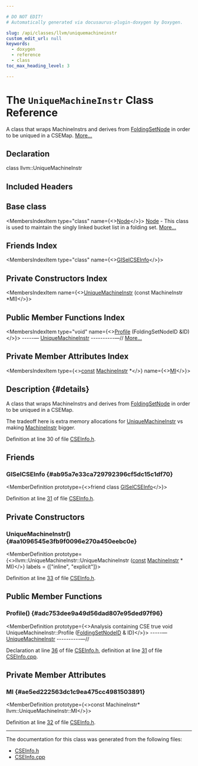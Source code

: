 ```yaml
---

# DO NOT EDIT!
# Automatically generated via docusaurus-plugin-doxygen by Doxygen.

slug: /api/classes/llvm/uniquemachineinstr
custom_edit_url: null
keywords:
  - doxygen
  - reference
  - class
toc_max_heading_level: 3

---
```





# The `UniqueMachineInstr` Class Reference

<DoxygenPage pluginConfig={pluginConfig}>

A class that wraps MachineInstrs and derives from <a href="/docs/api/namespaces/llvm/#a368e3de8ea854f34bc97c21a64d6a164">FoldingSetNode</a> in order to be uniqued in a CSEMap. <a href="#details">More...</a>

## Declaration

<CodeBlock>class llvm::UniqueMachineInstr</CodeBlock>

## Included Headers

<IncludesList>
<IncludesListItem
  filePath="llvm/CodeGen/GlobalISel/CSEInfo.h"
  permalink="/docs/api/files/include/include/llvm/include/llvm/codegen/include/llvm/codegen/globalisel/cseinfo-h"
  isLocal="true" />
</IncludesList>

## Base class

<MembersIndex>

<MembersIndexItem
  type="class"
  name={<><a href="/docs/api/classes/llvm/foldingsetbase/node">Node</a></>}>
<a href="/docs/api/classes/llvm/foldingsetbase/node">Node</a> - This class is used to maintain the singly linked bucket list in a folding set. <a href="/docs/api/classes/llvm/foldingsetbase/node/#details">More...</a>
</MembersIndexItem>

</MembersIndex>

## Friends Index

<MembersIndex>

<MembersIndexItem
  type="class"
  name={<><a href="#ab95a7e33ca729792396cf5dc15c1df70">GISelCSEInfo</a></>}>
</MembersIndexItem>

</MembersIndex>

## Private Constructors Index

<MembersIndex>

<MembersIndexItem
  name={<><a href="#aa1096545e3fb9f0096e270a450eebc0e">UniqueMachineInstr</a> (const MachineInstr &#42;MI)</>}>
</MembersIndexItem>

</MembersIndex>

## Public Member Functions Index

<MembersIndex>

<MembersIndexItem
  type="void"
  name={<><a href="#adc753dee9a49d56dad807e95ded97f96">Profile</a> (FoldingSetNodeID &amp;ID)</>}>
-----— <a href="/docs/api/classes/llvm/uniquemachineinstr">UniqueMachineInstr</a> ----------—// <a href="#adc753dee9a49d56dad807e95ded97f96">More...</a>
</MembersIndexItem>

</MembersIndex>

## Private Member Attributes Index

<MembersIndex>

<MembersIndexItem
  type={<><a href="/docs/api/files/lib/lib/target/lib/target/aarch64/aarch64promoteconstant-cpp/#a90f8350fecae261c25be85d38b451bff">const</a> <a href="/docs/api/classes/llvm/machineinstr">MachineInstr</a> &#42;</>}
  name={<><a href="#ae5ed222563dc1c9ea475cc4981503891">MI</a></>}>
</MembersIndexItem>

</MembersIndex>

## Description {#details}

A class that wraps MachineInstrs and derives from <a href="/docs/api/namespaces/llvm/#a368e3de8ea854f34bc97c21a64d6a164">FoldingSetNode</a> in order to be uniqued in a CSEMap.

The tradeoff here is extra memory allocations for <a href="/docs/api/classes/llvm/uniquemachineinstr">UniqueMachineInstr</a> vs making <a href="/docs/api/classes/llvm/machineinstr">MachineInstr</a> bigger.

Definition at line 30 of file <a href="/docs/api/files/include/include/llvm/include/llvm/codegen/include/llvm/codegen/globalisel/cseinfo-h">CSEInfo.h</a>.

<SectionDefinition>

## Friends

### GISelCSEInfo {#ab95a7e33ca729792396cf5dc15c1df70}

<MemberDefinition
  prototype={<>friend class <a href="/docs/api/classes/llvm/giselcseinfo">GISelCSEInfo</a></>}>

Definition at line <a href="/docs/api/files/include/include/llvm/include/llvm/codegen/include/llvm/codegen/globalisel/cseinfo-h/#l00031">31</a> of file <a href="/docs/api/files/include/include/llvm/include/llvm/codegen/include/llvm/codegen/globalisel/cseinfo-h">CSEInfo.h</a>.
</MemberDefinition>

</SectionDefinition>

<SectionDefinition>

## Private Constructors

### UniqueMachineInstr() {#aa1096545e3fb9f0096e270a450eebc0e}

<MemberDefinition
  prototype={<>llvm::UniqueMachineInstr::UniqueMachineInstr (<a href="/docs/api/files/lib/lib/target/lib/target/aarch64/aarch64promoteconstant-cpp/#a90f8350fecae261c25be85d38b451bff">const</a> <a href="/docs/api/classes/llvm/machineinstr">MachineInstr</a> &#42; MI)</>}
  labels = {["inline", "explicit"]}>

Definition at line <a href="/docs/api/files/include/include/llvm/include/llvm/codegen/include/llvm/codegen/globalisel/cseinfo-h/#l00033">33</a> of file <a href="/docs/api/files/include/include/llvm/include/llvm/codegen/include/llvm/codegen/globalisel/cseinfo-h">CSEInfo.h</a>.
</MemberDefinition>

</SectionDefinition>

<SectionDefinition>

## Public Member Functions

### Profile() {#adc753dee9a49d56dad807e95ded97f96}

<MemberDefinition
  prototype={<>Analysis containing CSE true void UniqueMachineInstr::Profile (<a href="/docs/api/classes/llvm/foldingsetnodeid">FoldingSetNodeID</a> &amp; ID)</>}>
-----— <a href="/docs/api/classes/llvm/uniquemachineinstr">UniqueMachineInstr</a> ----------—//

Declaration at line <a href="/docs/api/files/include/include/llvm/include/llvm/codegen/include/llvm/codegen/globalisel/cseinfo-h/#l00036">36</a> of file <a href="/docs/api/files/include/include/llvm/include/llvm/codegen/include/llvm/codegen/globalisel/cseinfo-h">CSEInfo.h</a>, definition at line <a href="/docs/api/files/lib/lib/codegen/lib/codegen/globalisel/cseinfo-cpp/#l00031">31</a> of file <a href="/docs/api/files/lib/lib/codegen/lib/codegen/globalisel/cseinfo-cpp">CSEInfo.cpp</a>.
</MemberDefinition>

</SectionDefinition>

<SectionDefinition>

## Private Member Attributes

### MI {#ae5ed222563dc1c9ea475cc4981503891}

<MemberDefinition
  prototype={<>const MachineInstr&#42; llvm::UniqueMachineInstr::MI</>}>

Definition at line <a href="/docs/api/files/include/include/llvm/include/llvm/codegen/include/llvm/codegen/globalisel/cseinfo-h/#l00032">32</a> of file <a href="/docs/api/files/include/include/llvm/include/llvm/codegen/include/llvm/codegen/globalisel/cseinfo-h">CSEInfo.h</a>.
</MemberDefinition>

</SectionDefinition>

<hr/>

The documentation for this class was generated from the following files:

<ul>
<li><a href="/docs/api/files/include/include/llvm/include/llvm/codegen/include/llvm/codegen/globalisel/cseinfo-h">CSEInfo.h</a></li>
<li><a href="/docs/api/files/lib/lib/codegen/lib/codegen/globalisel/cseinfo-cpp">CSEInfo.cpp</a></li>
</ul>

</DoxygenPage>
